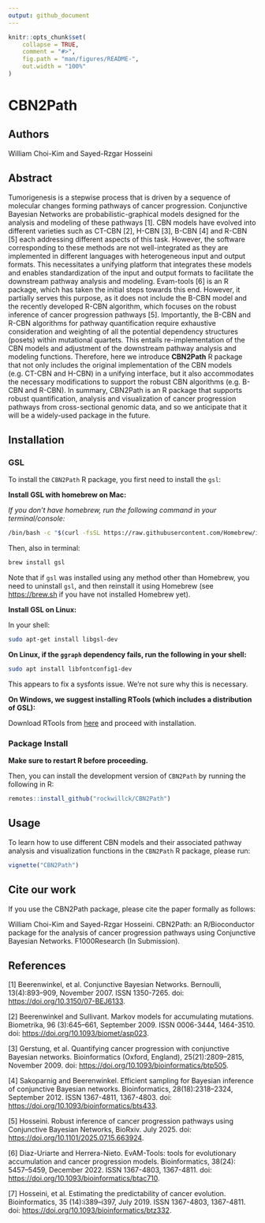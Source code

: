 ```yaml
---
output: github_document
---
```


<!-- README.md is generated from README.Rmd. Please edit that file -->

```r
knitr::opts_chunk$set(
    collapse = TRUE,
    comment = "#>",
    fig.path = "man/figures/README-",
    out.width = "100%"
)
```

# CBN2Path

<!-- badges: start -->

<!-- badges: end -->

## Authors

William Choi-Kim and Sayed-Rzgar Hosseini

## Abstract

Tumorigenesis is a stepwise process that is driven by a sequence of molecular changes forming pathways of cancer progression. Conjunctive Bayesian Networks are probabilistic-graphical models designed for the analysis and modeling of these pathways [1]. CBN models have evolved into different varieties such as CT-CBN [2], H-CBN [3], B-CBN [4] and R-CBN [5] each addressing different aspects of this task. However, the software corresponding to these methods are not well-integrated as they are implemented in different languages with heterogeneous input and output formats. This necessitates a unifying platform that integrates these models and enables standardization of the input and output formats to facilitate the downstream pathway analysis and modeling. Evam-tools [6] is an R package, which has taken the initial steps towards this end. However, it partially serves this purpose, as it does not include the B-CBN model and the recently developed R-CBN algorithm, which focuses on the robust inference of cancer progression pathways [5]. Importantly, the B-CBN and R-CBN algorithms for pathway quantification require exhaustive consideration and weighting of all the potential dependency structures (posets) within mutational quartets. This entails re-implementation of the CBN models and adjustment of the downstream pathway analysis and modeling functions. Therefore, here we introduce **CBN2Path** R package that not only includes the original implementation of the CBN models (e.g. CT-CBN and H-CBN) in a unifying interface, but it also accommodates the necessary modifications to support the robust CBN algorithms (e.g. B-CBN and R-CBN). In summary, CBN2Path is an R package that supports robust quantification, analysis and visualization of cancer progression pathways from cross-sectional genomic data, and so we anticipate that it will be a widely-used package in the future.

## Installation

### GSL

To install the `CBN2Path` R package, you first need to install the `gsl`:

**Install GSL with homebrew on Mac:**

*If you don't have homebrew, run the following command in your terminal/console:*

``` bash
/bin/bash -c "$(curl -fsSL https://raw.githubusercontent.com/Homebrew/install/HEAD/install.sh)"
```

Then, also in terminal:

``` bash
brew install gsl
```

Note that if `gsl` was installed using any method other than Homebrew, you need to uninstall `gsl`, and then reinstall it using Homebrew (see <https://brew.sh> if you have not installed Homebrew yet).

**Install GSL on Linux:**

In your shell:

``` bash
sudo apt-get install libgsl-dev
```

**On Linux, if the `ggraph` dependency fails, run the following in your shell:**

``` bash
sudo apt install libfontconfig1-dev
```

This appears to fix a sysfonts issue. We're not sure why this is necessary.

**On Windows, we suggest installing RTools (which includes a distribution of GSL):**

Download RTools from [here](https://cran.r-project.org/bin/windows/Rtools/) and proceed with installation.

### Package Install

**Make sure to restart R before proceeding.**

Then, you can install the development version of `CBN2Path` by running the following in R:

``` r
remotes::install_github("rockwillck/CBN2Path")
```

## Usage

To learn how to use different CBN models and their associated pathway analysis and visualization functions in the `CBN2Path` R package, please run:
```r
vignette("CBN2Path")
```

## Cite our work

If you use the CBN2Path package, please cite the paper formally as follows:

William Choi-Kim and Sayed-Rzgar Hosseini. CBN2Path: an R/Bioconductor package for the analysis of cancer progression pathways using Conjunctive Bayesian Networks. F1000Research (In Submission).

## References

[1] Beerenwinkel, et al. Conjunctive Bayesian Networks. Bernoulli, 13(4):893–909, November 2007. ISSN 1350-7265. doi: <https://doi.org/10.3150/07-BEJ6133>.

[2] Beerenwinkel and Sullivant. Markov models for accumulating mutations. Biometrika, 96 (3):645–661, September 2009. ISSN 0006-3444, 1464-3510. doi: <https://doi.org/10.1093/biomet/asp023>.

[3] Gerstung, et al. Quantifying cancer progression with conjunctive Bayesian networks. Bioinformatics (Oxford, England), 25(21):2809–2815, November 2009. doi: <https://doi.org/10.1093/bioinformatics/btp505>.

[4] Sakoparnig and Beerenwinkel. Efficient sampling for Bayesian inference of conjunctive Bayesian networks. Bioinformatics, 28(18):2318–2324, September 2012. ISSN 1367-4811, 1367-4803. doi: <https://doi.org/10.1093/bioinformatics/bts433>.

[5] Hosseini. Robust inference of cancer progression pathways using Conjunctive Bayesian Networks, BioRxiv. July 2025. doi: <https://doi.org/10.1101/2025.07.15.663924>.

[6] Diaz-Uriarte and Herrera-Nieto. EvAM-Tools: tools for evolutionary accumulation and cancer progression models. Bioinformatics, 38(24): 5457–5459, December 2022. ISSN 1367-4803, 1367-4811. doi: <https://doi.org/10.1093/bioinformatics/btac710>.

[7] Hosseini, et al. Estimating the predictability of cancer evolution. Bioinformatics, 35 (14):i389–i397, July 2019. ISSN 1367-4803, 1367-4811. doi: <https://doi.org/10.1093/bioinformatics/btz332>.

